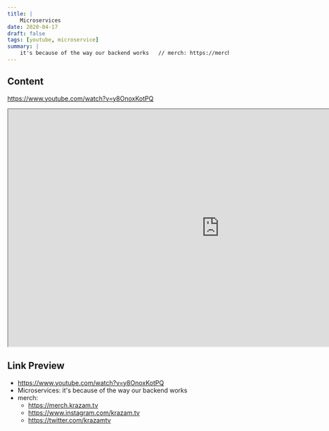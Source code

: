 ```yaml
---
title: |
    Microservices
date: 2020-04-17
draft: false
tags: [youtube, microservice]
summary: |
    it's because of the way our backend works   // merch: https://merch.krazam.tv  // https://www.instagram.com/krazam.tv   // https://twitter.com/krazamtv
---
```


## Content

https://www.youtube.com/watch?v=y8OnoxKotPQ


<iframe
    width="960"
    height="540"
    src="https://www.youtube.com/embed/y8OnoxKotPQ"
    title="Microservices"
    allow="accelerometer; autoplay; clipboard-write; encrypted-media; gyroscope; picture-in-picture; web-share"
    allowFullscreen
    >
</iframe>

## Link Preview

- https://www.youtube.com/watch?v=y8OnoxKotPQ
- Microservices: it's because of the way our backend works
- merch:
    - https://merch.krazam.tv
    - https://www.instagram.com/krazam.tv
    - https://twitter.com/krazamtv
